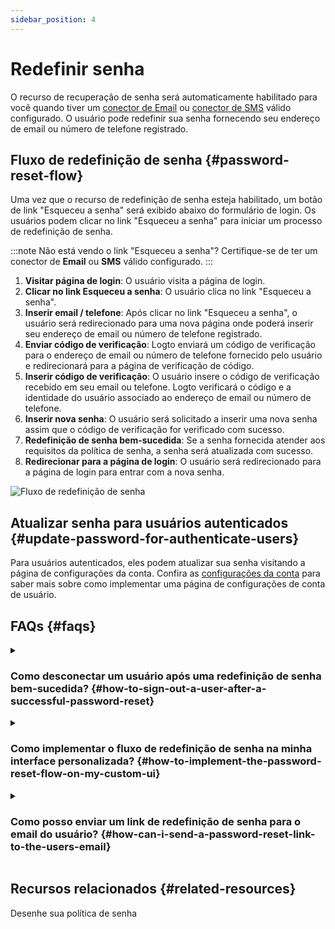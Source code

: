 ```yaml
---
sidebar_position: 4
---
```


# Redefinir senha

O recurso de recuperação de senha será automaticamente habilitado para você quando tiver um [conector de Email](/connectors/email-connectors) ou [conector de SMS](/connectors/sms-connectors) válido configurado. O usuário pode redefinir sua senha fornecendo seu endereço de email ou número de telefone registrado.

## Fluxo de redefinição de senha \{#password-reset-flow}

Uma vez que o recurso de redefinição de senha esteja habilitado, um botão de link "Esqueceu a senha" será exibido abaixo do formulário de login. Os usuários podem clicar no link "Esqueceu a senha" para iniciar um processo de redefinição de senha.

:::note
Não está vendo o link "Esqueceu a senha"? Certifique-se de ter um conector de **Email** ou **SMS** válido configurado.
:::

1. **Visitar página de login**: O usuário visita a página de login.
2. **Clicar no link Esqueceu a senha**: O usuário clica no link "Esqueceu a senha".
3. **Inserir email / telefone**: Após clicar no link "Esqueceu a senha", o usuário será redirecionado para uma nova página onde poderá inserir seu endereço de email ou número de telefone registrado.
4. **Enviar código de verificação**: Logto enviará um código de verificação para o endereço de email ou número de telefone fornecido pelo usuário e redirecionará para a página de verificação de código.
5. **Inserir código de verificação**: O usuário insere o código de verificação recebido em seu email ou telefone. Logto verificará o código e a identidade do usuário associado ao endereço de email ou número de telefone.
6. **Inserir nova senha**: O usuário será solicitado a inserir uma nova senha assim que o código de verificação for verificado com sucesso.
7. **Redefinição de senha bem-sucedida**: Se a senha fornecida atender aos requisitos da política de senha, a senha será atualizada com sucesso.
8. **Redirecionar para a página de login**: O usuário será redirecionado para a página de login para entrar com a nova senha.

<img src="/img/assets/reset-password.png" alt="Fluxo de redefinição de senha" />

## Atualizar senha para usuários autenticados \{#update-password-for-authenticate-users}

Para usuários autenticados, eles podem atualizar sua senha visitando a página de configurações da conta. Confira as [configurações da conta](/end-user-flows/account-settings/) para saber mais sobre como implementar uma página de configurações de conta de usuário.

## FAQs \{#faqs}

<details>
  <summary>

### Como desconectar um usuário após uma redefinição de senha bem-sucedida? \{#how-to-sign-out-a-user-after-a-successful-password-reset}

</summary>

Assine o evento de [webhook](https://developers.webhooks/webhooks-events#user-interaction-hook-events) `PostResetPassword` para receber uma notificação quando um usuário redefinir sua senha com sucesso. Você pode então acionar uma ação de [logout](/end-user-flows/sign-out) para invalidar a sessão atual do usuário e redirecioná-lo para a página de login.

</details>

<details>
  <summary>

### Como implementar o fluxo de redefinição de senha na minha interface personalizada? \{#how-to-implement-the-password-reset-flow-on-my-custom-ui}

</summary>

Você pode implementar seu próprio fluxo de redefinição de senha usando a **Management API** e a **Account API** do Logto. Confira as [configurações da conta](/end-user-flows/account-settings/) para mais detalhes.

</details>

<details>
  <summary>

### Como posso enviar um link de redefinição de senha para o email do usuário? \{#how-can-i-send-a-password-reset-link-to-the-users-email}

</summary>

Você pode criar um endpoint de redefinição de senha auto-hospedado e utilizar o SDK do Logto para iniciar uma solicitação de login com [`first_screen`](/end-user-flows/authentication-parameters/first-screen) definido como `reset-password`. Isso redirecionará o usuário de forma transparente para a página de redefinição de senha.

</details>

## Recursos relacionados \{#related-resources}

<Url href="https://blog.logto.io/design-your-password-policy">Desenhe sua política de senha</Url>
